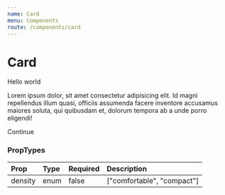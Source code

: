 ```yaml
---
name: Card
menu: Components
route: /components/card
---
```



# Card

<Playground>
  <Card density="comfortable">
    <Header.h2>Hello world</Header.h2>
    <p>Lorem ipsum dolor, sit amet consectetur adipisicing elit. Id magni repellendus illum quasi, officiis assumenda facere inventore accusamus maiores soluta, qui quibusdam et, dolorum tempora ab a unde porro eligendi!</p>
    <Link href="#">Continue</Link>
  </Card>
</Playground>

### PropTypes
| Prop | Type | Required | Description |
|:-----|:-----|:---------|:------------|
| density | enum | false | ["comfortable", "compact"] |